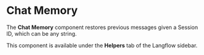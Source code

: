 
# Chat Memory

The **Chat Memory** component restores previous messages given a Session ID, which can be any string.

This component is available under the **Helpers** tab of the Langflow sidebar.

<div
  style={{ marginBottom: "20px", display: "flex", justifyContent: "center" }}
>
  <ReactPlayer playing controls url="/videos/chat_memory.mp4" />
</div>
